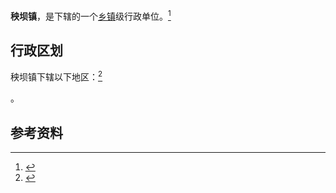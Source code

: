 {{中国乡级行政区|52/23/27/105/000}}

'''秧坝镇'''，是{{PRC admin/fullname|52/23/27/105/000|3}}下辖的一个[[乡镇|乡镇]]级行政单位。<ref>{{PRC admin/ref sgc|{{PRC admin/parent|52/23/27/105/000}}}}</ref>

== 行政区划 ==

秧坝镇下辖以下地区：<ref>{{PRC admin/ref sgc|52/23/27/105/000}}</ref>

{{PRC admin/children|52/23/27/105/000}}。

== 参考资料 ==

{{reflist}}

{{行政区划小作品}}
{{PRC admin/navcat|52/23/27/105/000}}